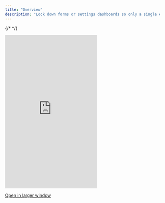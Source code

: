 ```yaml
---
title: "Overview"
description: "Lock down forms or settings dashboards so only a single editor can edit at once."
---
```

{/* <script>var SUPERFLOW_TOOLBAR_API_KEY="aU1MxKP0rca2UXwKi8bl"; var SUPERFLOW_TOOLBAR_PROJECT_ID="8447060215973283";</script> */}


 <Frame>
  <iframe
    src="https://landing-page-demo-velt.vercel.app/?feature=single-editor-mode&layout=horizontal"
    scrolling="no"
    frameborder="0"
    class="w-full"
    height="500px"
  ></iframe>
  </Frame>

[Open in larger window](https://landing-page-demo-velt.vercel.app/?feature=single-editor-mode&layout=horizontal)